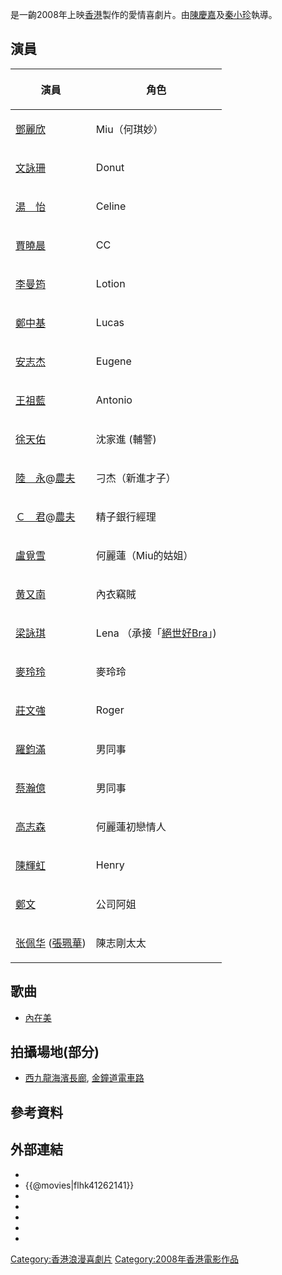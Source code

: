 {{not|內衣少女時代}}
{{Redirect2|內衣少女|2012年在台灣播出的戲劇作品|內衣少女 (微電影)}}
{{Infobox Film
|片名        = 內衣少女
|電影原名    = ''{{lang|en|La Lingerie}}''
|圖像        = La Lingerie poster.jpg
|圖像說明    = 
|導演        = [[陳慶嘉|陳慶嘉]]、[[秦小珍|秦小珍]]
|監製        = 錢小蕙、[[陳慶嘉|陳慶嘉]]
|製片        = 林淑賢
|編劇        = [[陳慶嘉|陳慶嘉]]、[[秦小珍|秦小珍]]
|劇本        = 
|故事        = [[陳慶嘉|陳慶嘉]]、錢小蕙、何妙祺
|原著        = 
|旁白        = 
|統籌        = 
|主演        = [[鄧麗欣|鄧麗欣]]、[[文詠珊|文詠珊]]、[[湯怡|湯　怡]]、[[賈曉晨|賈曉晨]]、[[李曼筠|李曼筠]]
|分級        = II A
|副標題      = 
|主題曲      = 〈內在美〉
|片頭曲      = 
|片尾曲      = 
|配樂        = [[趙增熹|趙增熹]]、張人傑
|攝影        = 黃永恆
|剪輯        = 張家傑
|製片商      = 一百年電影有限公司<br />尚品電影有限公司
|發行商      = [[中國星集團有限公司|中國星集團有限公司]]
|上映日期    = {{film date|2008|8|8}}
|片長        = 118分鐘
|產地        = {{HK}}
|語言        = 粵語
|官方網站    = 
|預算        = 
|票房        = 
|前集        = 
|續集        = 
|中國大陸片名= 
|港澳片名    = 
|新馬片名    = 
|臺灣片名    = 
|sarft_id    = <!-- 公映許可號碼 -->
|amg_id      = <!-- AMG（All Media Guide）ID -->
|imdb_id     = tt1262141
}}
{{engname|《內衣少女》|''La Lingerie''}}是一齣2008年上映[[香港|香港]]製作的愛情喜劇片。由[[陳慶嘉|陳慶嘉]]及[[秦小珍|秦小珍]]執導。

==演員==
{| class="wikitable"
! 演員
! 角色
|-
| [[鄧麗欣|鄧麗欣]] || Miu（何琪妙）
|-
| [[文詠珊|文詠珊]] || Donut
|-
| [[湯怡|湯　怡]] || Celine
|-
| [[賈曉晨|賈曉晨]] || CC
|-
| [[李曼筠|李曼筠]] || Lotion
|-
| [[鄭中基|鄭中基]] || Lucas
|-
| [[安志杰|安志杰]] || Eugene
|-
| [[王祖藍|王祖藍]] || Antonio
|-
| [[徐天佑|徐天佑]] || 沈家進 (輔警)
|-
| [[陸永_(藝人)|陸　永]]@[[農夫_(樂隊)|農夫]] || 刁杰（新進才子）
|-
| [[C君|Ｃ　君]]@[[農夫_(樂隊)|農夫]] || 精子銀行經理
|-
| [[盧覓雪|盧覓雪]] || 何麗蓮（Miu的姑姐）
|-
| [[黄又南|黄又南]] || 內衣竊賊
|-
| [[梁詠琪|梁詠琪]] || Lena （承接「[[絕世好Bra|絕世好Bra]]」)
|-
| [[麥玲玲|麥玲玲]] || 麥玲玲
|-
| [[莊文強|莊文強]] || Roger
|-
| [[羅鈞滿|羅鈞滿]] || 男同事
|-
| [[蔡瀚億|蔡瀚億]] || 男同事
|-
| [[高志森|高志森]] || 何麗蓮初戀情人
|-
| [[陳輝虹|陳輝虹]] || Henry
|-
| [[鄭文|鄭文]] || 公司阿姐
|-
| [[张佩华|张佩华]] ([[張珮華|張珮華]]) || 陳志剛太太
|}

==歌曲==
*[[內在美|內在美]]

== 拍攝場地(部分) == 
* [[西九龍海濱長廊|西九龍海濱長廊]], [[金鐘道|金鐘道]][[電車路|電車路]]

== 參考資料 ==
{{reflist}}

== 外部連結 ==
*{{hkmdb title|13458}}
*{{@movies|flhk41262141}}
*{{douban}}
*{{Mtime|84983}}
*{{Amg movie|469879}}
*{{rotten-tomatoes|la_lingerie}}
*{{imdb title|1262141}}

{{香港電影小作品}}
[[Category:香港浪漫喜劇片|Category:香港浪漫喜劇片]]
[[Category:2008年香港電影作品|Category:2008年香港電影作品]]